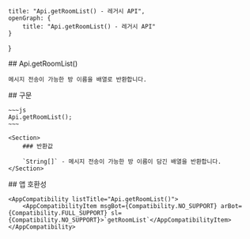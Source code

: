 
    title: "Api.getRoomList() - 레거시 API",
    openGraph: {
        title: "Api.getRoomList() - 레거시 API"
    }
}

<Section>
    ## Api.getRoomList()

    메시지 전송이 가능한 방 이름을 배열로 반환합니다.
</Section>
<Section>
    ## 구문

    ~~~js
    Api.getRoomList();
    ~~~

    <Section>
        ### 반환값

        `String[]` - 메시지 전송이 가능한 방 이름이 담긴 배열을 반환합니다.
    </Section>
</Section>
<Section>
    ## 앱 호환성

    <AppCompatibility listTitle="Api.getRoomList()">
        <AppCompatibilityItem msgBot={Compatibility.NO_SUPPORT} arBot={Compatibility.FULL_SUPPORT} sl={Compatibility.NO_SUPPORT}>`getRoomList`</AppCompatibilityItem>
    </AppCompatibility>
</Section>